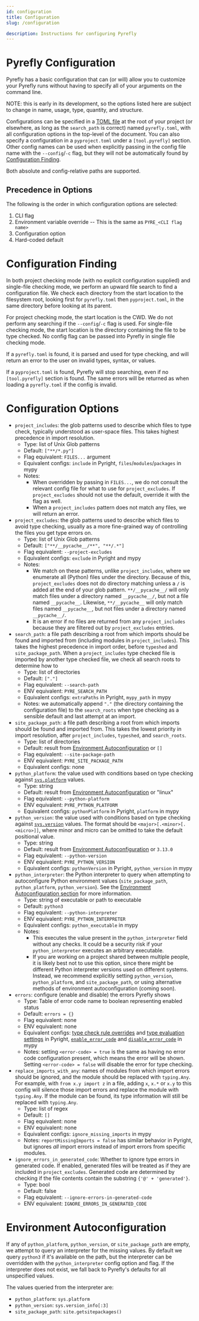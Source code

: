 ```yaml
---
id: configuration
title: Configuration
slug: /configuration

description: Instructions for configuring Pyrefly
---
```


# Pyrefly Configuration

Pyrefly has a basic configuration that can (or will) allow you to customize your
Pyrefly runs without having to specify all of your arguments on the command
line.

NOTE: this is early in its development, so the options listed here are subject
to change in name, usage, type, quantity, and structure.

Configurations can be specified in a [TOML file](https://toml.io/en/) at the root of
your project (or elsewhere, as long as the `search_path` is correct) named
`pyrefly.toml`, with all configuration options in the top-level of the document.
You can also specify a configuration in a `pyproject.toml` under a `[tool.pyrefly]`
section. Other config names can be used when explicitly passing in the config file
name with the `--config`/`-c` flag, but they will not be automatically found by
[Configuration Finding](#configuration-finding).

Both absolute and config-relative paths are supported.

## Precedence in Options

The following is the order in which configuration options are selected:

1. CLI flag
2. Environment variable override -- This is the same as `PYRE_<CLI flag name>`
3. Configuration option
4. Hard-coded default

# Configuration Finding

In both project checking mode (with no explicit configuration supplied) and
single-file checking mode, we perform an upward file search to find a
configuration file. We check each directory from the start location to the
filesystem root, looking first for `pyrefly.toml` then `pyproject.toml`, in
the same directory before looking at its parent.

For project checking mode, the start location is the CWD. We do not perform any
searching if the `--config`/`-c` flag is used. For single-file checking mode,
the start location is the directory containing the file to be type checked. No
config flag can be passed into Pyrefly in single file checking mode.

If a `pyrefly.toml` is found, it is parsed and used for type checking, and will
return an error to the user on invalid types, syntax, or values.

If a `pyproject.toml` is found, Pyrefly will stop searching, even if no `[tool.pyrefly]`
section is found. The same errors will be returned as when loading a `pyrefly.toml` if
the config is invalid.

# Configuration Options

- `project_includes`: the glob patterns used to describe which files to type
  check, typically understood as user-space files. This takes highest precedence
  in import resolution.
  - Type: list of Unix Glob patterns
  - Default: `["**/*.py"]`
  - Flag equivalent: `FILES...` argument
  - Equivalent configs: `include` in Pyright, `files`/`modules`/`packages` in
    mypy
  - Notes:
    - When overridden by passing in `FILES...`, we do not consult the
      relevant config file for what to use for `project_excludes`. If
      `project_excludes` should not use the default, override it with the flag as
      well.
    - When a `project_includes` pattern does not match any files, we will return
      an error.
- `project_excludes`: the glob patterns used to describe which files to avoid
  type checking, usually as a more fine-grained way of controlling the files you
  get type errors on.
  - Type: list of Unix Glob patterns
  - Default: `["**/__pycache__/**", "**/.*"]`
  - Flag equivalent: `--project-excludes`
  - Equivalent configs: `exclude` in Pyright and mypy
  - Notes:
    - We match on these patterns, unlike `project_includes`, where we
      enumerate all (Python) files under the directory. Because of this,
      `project_excludes` does not do directory matching unless a `/` is added at
      the end of your glob pattern. `**/__pycache__/` will only match files under
      a directory named `__pycache__/`, but not a file named `__pycache__`.
      Likewise, `**/__pycache__` will only match files named `__pycache__`, but
      not files under a directory named `__pycache__/`.
    - It is an error if no files are returned from any `project_includes` because
      they are filtered out by `project_excludes` entries.
- `search_path`: a file path describing a root from which imports should be
  found and imported from (including modules in `project_includes`). This takes
  the highest precedence in import order, before `typeshed` and
  `site_package_path`. When a `project_includes` type checked file is imported
  by another type checked file, we check all search roots to determine how to
  - Type: list of directories
  - Default: `["."]`
  - Flag equivalent: `--search-path`
  - ENV equivalent: `PYRE_SEARCH_PATH`
  - Equivalent configs: `extraPaths` in Pyright, `mypy_path` in mypy
  - Notes: we automatically append `"."` (the directory containing the
    configuration file) to the `search_roots` when type checking as a sensible
    default and last attempt at an import.
- `site_package_path`: a file path describing a root from which imports should
  be found and imported from. This takes the lowest priority in import
  resolution, after `project_includes`, `typeshed`, and `search_roots`.
  - Type: list of directories
  - Default: result from [Environment Autoconfiguration](#environment-autoconfiguration) or `[]`
  - Flag equivalent: `--site-package-path`
  - ENV equivalent: `PYRE_SITE_PACKAGE_PATH`
  - Equivalent configs: none
- `python_platform`: the value used with conditions based on type checking
  against
  [`sys.platform`](https://docs.python.org/3/library/sys.html#sys.platform)
  values.
  - Type: string
  - Default: result from [Environment Autoconfiguration](#environment-autoconfiguration) or "linux"
  - Flag equivalent: `--python-platform`
  - ENV equivalent: `PYRE_PYTHON_PLATFORM`
  - Equivalent configs: `pythonPlatform` in Pyright, `platform` in mypy
- `python_version`: the value used with conditions based on type checking
  against
  [`sys.version`](https://docs.python.org/3/library/sys.html#sys.version)
  values. The format should be `<major>[.<minor>[.<micro>]]`, where minor and
  micro can be omitted to take the default positional value.
  - Type: string
  - Default: result from [Environment Autoconfiguration](#environment-autoconfiguration) or `3.13.0`
  - Flag equivalent: `--python-version`
  - ENV equivalent: `PYRE_PYTHON_VERSION`
  - Equivalent configs: `pythonVersion` in Pyright, `python_version` in mypy
- `python_interpreter`: the Python interpreter to query when attempting to autoconfigure
  Python environment values (`site_package_path`, `python_platform`, `python_version`).
  See the [Environment Autoconfiguration section](#environment-autoconfiguration) for more information.
  - Type: string of executable or path to executable
  - Default: `python3`
  - Flag equivalent: `--python-interpreter`
  - ENV equivalent: `PYRE_PYTHON_INTERPRETER`
  - Equivalent configs: `python_executable` in mypy
  - Notes:
    - This executes the value present in the `python_interpreter` field without any checks. It could
      be a security risk if your `python_interpreter` executes an arbitrary executable.
    - If you are working on a project shared between multiple people, it is likely best not to use this
      option, since there might be different Python interpreter versions used on different systems. Instead,
      we recommend explicitly setting `python_version`, `python_platform`, and `site_package_path`, or using
      alternative methods of environment autoconfiguration (coming soon).
- `errors`: configure (enable and disable) the errors Pyrefly shows
  - Type: Table of error code name to boolean representing enabled status
  - Default: `errors = {}`
  - Flag equivalent: none
  - ENV equivalent: none
  - Equivalent configs:
    [type check rule overrides](https://microsoft.github.io/pyright/#/configuration?id=type-check-rule-overrides)
    and [type evaluation settings](https://microsoft.github.io/pyright/#/configuration?id=type-evaluation-settings)
    in Pyright,
    [`enable_error_code`](https://mypy.readthedocs.io/en/stable/config_file.html#confval-enable_error_code) and
    [`disable_error_code`](https://mypy.readthedocs.io/en/stable/config_file.html#confval-disable_error_code)
    in mypy
  - Notes: setting `<error-code> = true` is the same as having no error code configuration present, which means
    the error will be shown. Setting `<error-code> = false` will disable the error for type checking.
- `replace_imports_with_any`: names of modules from which import errors should be
  ignored, and the module should be replaced with `typing.Any`. For example, with
  `from x.y import z` in a file, adding `x`, `x.*` or `x.y` to this config will
  silence those import errors and replace the module with `typing.Any`. If the module can be found, its type
  information will still be replaced with `typing.Any`.
  - Type: list of regex
  - Default: `[]`
  - Flag equivalent: none
  - ENV equivalent: none
  - Equivalent configs: `ignore_missing_imports` in mypy
  - Notes: `reportMissingImports = false` has similar behavior in Pyright, but ignores *all* import errors instead
    of import errors from specific modules.
- `ignore_errors_in_generated_code`: Whether to ignore type errors in generated code. If enabled, generated files
  will be treated as if they are included in `project_excludes`.
  Generated code are determined by checking if the file contents contain the substring `{'@' + 'generated'}`.
  - Type: bool
  - Default: false
  - Flag equivalent: `--ignore-errors-in-generated-code`
  - ENV equivalent: `IGNORE_ERRORS_IN_GENERATED_CODE`

# Environment Autoconfiguration

If any of `python_platform`, `python_version`, or `site_package_path` are empty, we attempt to query an interpreter
for the missing values. By default we query `python3` if it's available on the path, but the interpreter can be
overridden with the `python_interpreter` config option and flag. If the interpreter does not exist, we fall back to
Pyrefly's defaults for all unspecified values.

The values queried from the interpreter are:
* `python_platform`: `sys.platform`
* `python_version`: `sys.version_info[:3]`
* `site_package_path`: `site.getsitepackages()`
